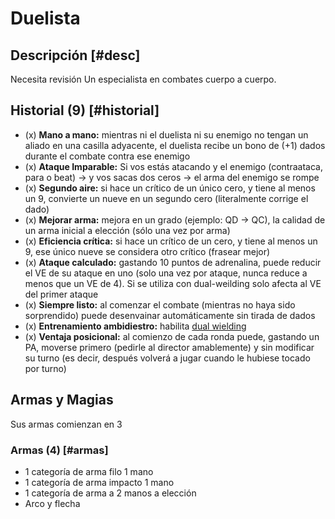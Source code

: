 
# Duelista

<Bleed>
  <Screenshot src={duelistPic} alt="placeholder" full />
</Bleed>

## Descripción [#desc]

<Callout type="warning" emoji="🔎">
  Necesita revisión
</Callout>
Un especialista en combates cuerpo a cuerpo.

## Historial (9) [#historial]

- (x) **Mano a mano:** mientras ni el duelista ni su enemigo no tengan un aliado en una casilla adyacente, el duelista recibe un bono de (+1) dados durante el combate contra ese enemigo
- (x) **Ataque Imparable:** Si vos estás atacando y el enemigo (contraataca, para o beat) -> y vos sacas dos ceros -> el arma del enemigo se rompe
- (x) **Segundo aire:** si hace un crítico de un único cero, y tiene al menos un 9, convierte un nueve en un segundo cero (literalmente corrige el dado)
- (x) **Mejorar arma:** mejora en un grado (ejemplo: QD -> QC), la calidad de un arma inicial a elección (sólo una vez por arma)
- (x) **Eficiencia crítica:** si hace un crítico de un cero, y tiene al menos un 9, ese único nueve se considera otro crítico (frasear mejor)
- (x) **Ataque calculado:** gastando 10 puntos de adrenalina, puede reducir el VE de su ataque en uno (solo una vez por ataque, nunca reduce a menos que un VE de 4). Si se utiliza con dual-weilding solo afecta al VE del primer ataque
- (x) **Siempre listo:** al comenzar el combate (mientras no haya sido sorprendido) puede desenvainar automáticamente sin tirada de dados
- (x) **Entrenamiento ambidiestro:** habilita [dual wielding](/docs/ruling-combat/04#4-5)
- (x) **Ventaja posicional:** al comienzo de cada ronda puede, gastando un PA, moverse primero (pedirle al director amablemente) y sin modificar su turno (es decir, después volverá a jugar cuando le hubiese tocado por turno)

## Armas y Magias
Sus armas comienzan en 3

### Armas (4) [#armas]

- 1 categoría de arma filo 1 mano
- 1 categoría de arma impacto 1 mano
- 1 categoría de arma a 2 manos a elección
- Arco y flecha
